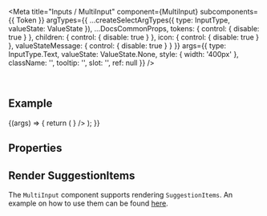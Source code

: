 
<Meta
  title="Inputs / MultiInput"
  component={MultiInput}
  subcomponents={{ Token }}
  argTypes={{
    ...createSelectArgTypes({ type: InputType, valueState: ValueState }),
    ...DocsCommonProps,
    tokens: { control: { disable: true } },
    children: { control: { disable: true } },
    icon: { control: { disable: true } },
    valueStateMessage: { control: { disable: true } }
  }}
  args={{
    type: InputType.Text,
    valueState: ValueState.None,
    style: { width: '400px' },
    className: '',
    tooltip: '',
    slot: '',
    ref: null
  }}
/>

<DocsHeader />

<br />

## Example

<Canvas>
  <Story name="Default">
    {(args) => {
      return (
        <MultiInput
          {...args}
          tokens={
            <>
              <Token text="Argentina" />
              <Token text="Bulgaria" />
              <Token text="England" />
              <Token text="Finland" />
              <Token text="Germany" />
              <Token text="Hungary" />
              <Token text="Italy" />
              <Token text="Luxembourg" />
              <Token text="Mexico" />
              <Token text="Philippines" />
              <Token text="Sweden" />
              <Token text="USA" />
            </>
          }
        />
      );
    }}
  </Story>
</Canvas>

## Properties

<ArgsTable story="." />

## Render SuggestionItems

The `MultiInput` component supports rendering `SuggestionItems`. An example on how to use them can be found [here](?path=/docs/inputs-input--with-suggestion-item).
